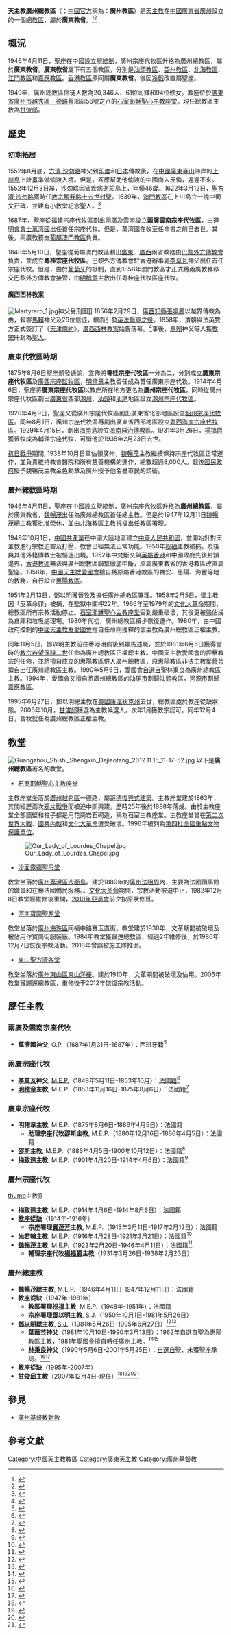 {{Infobox Roman Catholic diocese
|Roman Catholic Diocese of = 天主教廣州總教區
|Latin name of diocese = Archidioecesis Cantonensis
|local                 = 廣州教區（[[中國天主教主教團|中方建制]]）
|image                 = 石室_outlook_2.jpg|170px
|caption               = 耶穌聖心主教座堂 
|location              = [[中國|中國]][[廣東省|廣東省]][[廣州|廣州]]
|territory             = [[廣州|廣州]]及附近地區
|population            = 20,346人
|rite                  = [[拉丁禮|拉丁禮]]
|patron                = 
|parishes              = 
|secular priests       = 61位
|province             = '''廣東'''
|established          = {{unbulleted list|1848年5月10日 (成立宗座代牧區)|1946年4月11日 (升格總教區)}}
|cathedral            = {{unbulleted list|[[石室聖心教堂|石室耶穌聖心主教座堂]]|{{Coord|23|7|2.34|N|113|15|17.4|E|display=inline,title|region:CH_type}}}}
|co-cathedral         =
|leadership           = 總主教
|pope                 = {{Incumbent pope}}
|patriarch            =
|metropolitan         = [[甘俊邱|甘俊邱]]主教
|ordinary             =
|coadjutor archbishop =
|coadjutor bishop     =
|auxiliary            =
|vicar general        = [[餘信望|餘信望]]
|emeritus             =
|telephone_no         ={{tel|86|20|8339 2860}}
|website              = 
|footnote             =
}}
'''天主教廣州總教區'''（{{lang-la|Archidioecesis Cantonensis}}；[[中國天主教愛國會|中國官方]]稱為：'''廣州教區'''）是[[天主教|天主教]]在[[中國|中國]][[廣東省|廣東省]][[廣州|廣州]]設立的一個[[總教區|總教區]]，屬於'''廣東教省'''。<ref>{{Cite web |url=http://www.gcatholic.org/dioceses/diocese/cant0.htm |title=Metropolitan Archdiocese of Guangzhou 廣州 |access-date=2022年1月2日 |archive-date=2013年10月20日 |archive-url=https://web.archive.org/web/20131020144347/http://www.gcatholic.org/dioceses/diocese/cant0.htm |dead-url=no }}</ref><ref>{{Cite web |url=http://www.catholic-hierarchy.org/diocese/dcant.html |title=Archdiocese of Guangzhou [Canton] |access-date=2021年12月8日 |archive-date=2022年1月26日 |archive-url=https://web.archive.org/web/20220126103744/http://www.catholic-hierarchy.org/diocese/dcant.html |dead-url=no }}</ref>

== 概況==
1946年4月11日，[[聖座|聖座]]在中國設立[[聖統制|聖統制]]，廣州宗座代牧區升格為廣州總教區，屬於'''廣東教省'''。'''廣東教省'''屬下有五個教區，分別是[[天主教汕頭教區|汕頭教區]]、[[天主教韶州教區|韶州教區]]、[[天主教北海教區|北海教區]]、[[天主教江門教區|江門教區]]和[[天主教嘉應教區|嘉應教區]]。[[天主教香港教區|香港教區]]原同屬'''廣東教省'''，後因[[冷戰|冷戰]]改直屬聖座。

1949年，廣州總教區信徒人數為20,346人、61位司鐸和94位修女。教座位於[[廣東省|廣東省]][[廣州市|廣州市]][[越秀區|越秀區]][[一德路|一德路]]舊部前56號之八的[[石室聖心教堂|石室耶穌聖心主教座堂]]。現任總教區主教為[[甘俊邱|甘俊邱]]。

==歷史 ==
=== 初期拓展 ===  
1552年8月底，[[方濟·沙勿略|方濟·沙勿略]]神父到[[印度|印度]]和[[日本|日本]]傳教後，在[[中國|中國]][[廣東|廣東]][[臺山市|臺山]]海岸的[[上川島|上川島]]上計畫準備偷渡入境。但是，答應幫助他偷渡的中國商人反悔，遲遲不來。1552年12月3日晨，沙勿略因瘧疾病逝於島上，年僅46歲。1622年3月12日，[[聖方濟·沙勿略|聖方濟·沙勿略]]獲時任[[教宗額我略十五世|教宗額我略十五世]][[封聖|封聖]]。1639年，[[天主教澳門教區|澳門教區]]在上川島立一塊中葡文石碑，並建有小教堂紀念聖人。<ref>{{Cite web |url=http://www.gcatholic.org/churches/asia/5423.htm |title=Church of St. Francis Xavier |access-date=2021年12月29日 |archive-date=2022年2月9日 |archive-url=https://web.archive.org/web/20220209170801/http://www.gcatholic.org/churches/asia/5423.htm |dead-url=no }}</ref>

1687年，[[聖座|聖座]]從[[天主教福州總教區|福建宗座代牧區]]劃出[[兩廣|兩廣]]及[[雲南省_(清)|雲南]]設立'''兩廣雲南宗座代牧區'''，由[[道明會|道明會會士]][[萬濟國|萬濟國]]出任首任宗座代牧。但是，萬濟國在收至任命書之前已去世。其後，兩廣教務由[[葡屬澳門|葡屬]][[天主教澳門教區|澳門教區]]負責。

1848年5月10日，聖座從葡屬澳門教區劃出[[廣東省_(清)|廣東]]、[[廣西省_(清)|廣西]]兩省教務由[[巴黎外方傳教會|巴黎外方傳教會]]負責，並成立'''粵桂宗座代牧區'''。巴黎外方傳教會駐香港辦事處[[李莫瓦|李莫瓦]]神父出任首任宗座代牧。但是，由於[[葡萄牙|葡萄牙]]的抵制，直到1858年澳門教區才正式將兩廣教務移交巴黎外方傳教會接管，由[[明稽章|明稽章]]主教出任粵桂座代牧區座代牧。

====廣西西林教案====
[[File:Martyrerp_1.jpg|thumb]]神父受刑圖]]
1856年2月29日，[[廣西|廣西]][[知縣|知縣]][[張鳴鳳|張鳴鳳]]以越界傳教為由，殺害[[馬賴|馬賴]]神父及26位信徒，繼而引發[[第二次鴉片戰爭|英法聯軍之役]]。1858年，清朝與法英雙方正式簽訂了《[[天津條約|天津條約]]》，[[廣西西林教案|廣西西林教案]]始告落幕。<ref name="翰林雲端學院《高中歷史 - 廣西教案》">{{Cite web |url=https://www.ehanlin.com.tw/app/keyword/%E9%AB%98%E4%B8%AD/%E6%AD%B7%E5%8F%B2/%E5%BB%A3%E8%A5%BF%E6%95%99%E6%A1%88.html |title=存档副本 |access-date=2021年5月12日 |archive-date=2021年5月13日 |archive-url=https://web.archive.org/web/20210513000527/https://www.ehanlin.com.tw/app/keyword/%E9%AB%98%E4%B8%AD/%E6%AD%B7%E5%8F%B2/%E5%BB%A3%E8%A5%BF%E6%95%99%E6%A1%88.html |dead-url=no }}</ref>事後，[[馬賴|馬賴]]神父等人獲[[教宗|教宗]]冊封為[[中華殉道聖人_(天主教)|聖人]]。

===廣東代牧區時期===
1875年8月6日聖座頒發通諭，宣佈將'''粵桂宗座代牧區'''一分為二，分別成立'''廣東宗座代牧區'''及[[天主教南寧總教區|廣西宗座監牧區]]，[[明稽章|明稽章]]主教留任成為首任廣東宗座代牧。1914年4月6日，聖座將'''廣東宗座代牧區'''以教座所在地方更名為'''廣州宗座代牧區'''，同時從廣州宗座代牧區劃出[[廣東省_(中華民國)|廣東省]]西部[[潮州|潮州]]、[[汕頭|汕頭]]和[[汕尾|汕尾]]地區設立[[天主教汕頭教區|潮州宗座代牧區]]。

1920年4月9日，聖座又從廣州宗座代牧區劃出廣東省北部地區設立[[天主教韶州教區|韶州宗座代牧區]]。同年8月1日，廣州宗座代牧區再劃出廣東省西部地區設立[[天主教北海教區|粵西海南宗座代牧區]]。1929年4月15日，劃出[[海南島|海南島]]設立[[天主教海南監牧區|海南自治傳教區]]。1931年3月26日，[[楊福爵|楊福爵]]獲晉牧成為輔理宗座代牧，可惜他於1938年2月23日去世。

[[中國抗日戰爭|抗日戰爭]]期間, 1938年10月日軍佔領廣州，[[魏暢茂|魏暢茂]]主教繼續保持宗座代牧區正常運作，並負責維持教會醫院和所有慈善機構的運作，總數超過8,000人。戰後[[國民政府|國民政府]]授予魏暢茂主教金色勳章及廣州授予他名譽市民的頭銜。

===廣州總教區時期===
1946年4月11日，[[聖座|聖座]]在中國設立[[聖統制|聖統制]]，廣州宗座代牧區升格為'''廣州總教區'''，屬於廣東教省，[[魏暢茂|魏暢茂]]出任為廣州總教區首任總主教。但是於1947年12月11日[[魏暢茂|魏暢茂]]總主教獲批准榮休，並由[[天主教北海教區|北海教區主教]][[祝福_(主教)|祝福]]出任教區署理。

1949年10月1日，[[中國共產黨|中國共產黨]]在中國大陸地區建立[[中華人民共和國|中華人民共和國]]，並開始針對天主教進行宗教迫害及打壓，教會已經無法正常功能。1950年[[祝福_(主教)|祝福]]主教被捕，及後與其他外籍傳教士被驅逐出境。1952年中梵斷交與[[英屬香港|英屬香港]]和中國政府先後封鎖邊界，[[天主教香港教區|香港教區]]無法與廣州總教區聯繫徹底中斷，原屬廣東教省的香港教區改直屬聖座。1958年，[[中國天主教愛國會|中國天主教愛國會]]擅自將原屬香港教區的寶安、惠陽、海豐等地的教務，自行設立[[天主教香港教區|惠陽教區]]。

1951年2月13日，[[鄧以明|鄧以明]]獲晉牧及擔任廣州總教區署理。1958年2月5日，鄧主教因「反革命罪」被捕，在監獄中關押22年。1966年至1979年的[[文化大革命|文化大革命]]期間，總教區所有宗教活動停止。[[石室聖心教堂|石室耶穌聖心主教座堂]]受到嚴重破壞，其後更被強佔成為倉庫和垃圾處理場。1980年代初，廣州總教區續步恢復運作。1980年，由中國政府控制的[[中國天主教愛國會|中國天主教友愛國會]]擅自任命剛獲釋的鄧主教為廣州總教區正權主教。

同年11月5日，鄧以明主教前往香港治病後到羅馬述職，並於1981年6月6日獲得當時的[[教宗|教宗]][[若望保祿二世|若望保祿二世]]任命為廣州總教區正權總主教。中國天主教愛國會的抨擊教宗的任命，並將擅自成立的惠陽教區併入廣州總教區，原惠陽教區非法主教[[葉蔭芸|葉蔭芸]]擅自出任廣州總教區主教。1990年5月6日，愛國會[[中國自選自聖主教列表|自選自聖]]林秉良為廣州總教區主教。1994年，愛國會又擅自將廣州總教區的[[汕尾市|汕尾市]]劃歸[[天主教汕頭教區|汕頭教區]]，[[河源市|河源市]]劃歸[[天主教嘉應教區|嘉應教區]]。

1995年6月27日，鄧以明總主教在[[美國|美國]][[康涅狄克州|康涅狄克州]]去世，總教區處於教座從缺狀態。2006年10月，[[甘俊邱|甘俊邱]]獲選為主教候選人，次年1月獲教宗認可。同年12月4日，晉牧就任為廣州總教區正權主教。

== 教堂 ==
[[File:Guangzhou_Shishi_Shengxin_Dajiaotang_2012.11.15_11-17-52.jpg|left]]
以下是'''廣州總教區'''著名的教堂。
*[[石室聖心教堂|石室耶穌聖心主教座堂]] 
主教座堂坐落於[[廣州|廣州]][[越秀區|越秀區]]一德路，屬[[哥德復興式建築|哥德復興式建築]]。主教座堂建於1863年，其間經歷兩次[[鴉片戰爭|鴉片戰爭]]而被迫中斷興建。歷時25年後於1888年落成。由於主教座堂全部牆壁和柱子都是用花崗岩石砌造，稱為石室主教座堂。主教座堂曾在[[第二次世界大戰|第二次世界大戰]]、[[國共內戰|國共內戰]]和[[文化大革命|文化大革命]]遭受破壞。1996年被列為[[全國重點文物保護單位|第四批全國重點文物保護單位]]。

[[File:Our_Lady_of_Lourdes_Chapel.jpg|right]]
*[[沙面露德聖母堂|沙面露德聖母堂]]
教堂坐落於[[廣州|廣州]][[荔灣區|荔灣區]][[沙面島|沙面島]]。建於1889年的[[廣州法租界|廣州法租界]]內，主要為法國領事館的職員和在穗法國僑民服務。。[[文化大革命|文化大革命]]期間，宗教活動被迫中止，1982年12月8日教堂經維修後重開，[[2010年亞洲運動會|2010年亞運會]]前夕按原狀修葺。

*[[寶崗天主堂|河南寶崗聖家堂]]
教堂坐落於[[廣州|廣州]][[海珠區|海珠區]]同福中路寶玉直街。教堂建於1938年，文革期間被破壞及被佔用作寶崗街服裝廠。1984年教堂獲歸還總教區，經過2年維修後，於1986年12月7日恢復宗教活動。2018年曾誤被施工隊推倒。

*[[東山聖方濟各堂|東山聖方濟各堂]]
教堂坐落於[[廣州|廣州]][[東山區_(廣州市)|東山區]][[東山洋樓|東山洋樓]]。建於1910年，文革期間被破壞及佔用。2006年教堂獲歸還總教區，重修後于2012年恢復宗教活動。

== 歷任主教 ==
===兩廣及雲南宗座代牧===
* '''[[萬濟國|萬濟國]]神父 ''', [[道明會|O.P.]]（1687年1月31日-1687年）：[[西班牙人|西班牙籍]]<ref>{{Cite web |url=http://www.catholic-hierarchy.org/bishop/bvarof.html |title=Father Francisco Varo, O.P. † |access-date=2020年11月18日 |archive-date=2022年1月31日 |archive-url=https://web.archive.org/web/20220131103759/http://www.catholic-hierarchy.org/bishop/bvarof.html |dead-url=no }}</ref>

===兩廣宗座代牧===
*'''[[李莫瓦|李莫瓦]]神父''', [[巴黎外方傳教會|M.E.P.]]（1848年5月11日-1853年10月）：[[法國人|法國籍]]<ref>{{Cite web |url=http://www.catholic-hierarchy.org/bishop/blibois.html |title=Father Napoléon François Libois, M.E.P. † |access-date=2020年1月19日 |archive-date=2022年1月31日 |archive-url=https://web.archive.org/web/20220131111729/http://www.catholic-hierarchy.org/bishop/blibois.html |dead-url=no }}</ref>
*'''[[明稽章|明稽章]]主教''', M.E.P.（1853年11月16日-1875年8月6日）：法國籍<ref>{{Cite web |url=http://www.catholic-hierarchy.org/bishop/bguilpfz.html |title=Bishop Philippe François Zéphirin Guillemin, M.E.P. † |access-date=2020年1月1日 |archive-date=2022年1月31日 |archive-url=https://web.archive.org/web/20220131111727/http://www.catholic-hierarchy.org/bishop/bguilpfz.html |dead-url=no }}</ref>

===廣東宗座代牧===
*'''明稽章主教''', M.E.P.（1875年8月6日-1886年4月5日）：法國籍  
**'''助理宗座代牧邵斯主教''', M.E.P.（1880年12月16日-1886年4月5日）：法國籍
*'''[[邵斯|邵斯]]主教''', M.E.P.（1886年4月5日-1900年10月12日）：法國籍<ref>{{Cite web |url=http://www.catholic-hierarchy.org/bishop/bchausse.html |title=Bishop Augustin Chausse, M.E.P. † |access-date=2019年12月27日 |archive-date=2022年1月31日 |archive-url=https://web.archive.org/web/20220131111730/http://www.catholic-hierarchy.org/bishop/bchausse.html |dead-url=no }}</ref>
*'''[[梅致遠|梅致遠]]主教''', M.E.P.（1901年4月20日-1914年4月6日）：法國籍<ref>{{Cite web |url=http://www.catholic-hierarchy.org/bishop/bmerel.html |title=Bishop Jean-Marie Mérel, M.E.P. † |access-date=2020年1月19日 |archive-date=2021年12月28日 |archive-url=https://web.archive.org/web/20211228014227/http://www.catholic-hierarchy.org/bishop/bmerel.html |dead-url=no }}</ref>

===廣州宗座代牧===
[[image:Jean-Baptiste_de_Guébriant_MEP.JPG|thumb]]主教]]
*'''梅致遠主教''', M.E.P.（1914年4月6日-1914年8月6日）：法國籍 
* '''[[教座從缺|教座從缺]]'''（1914年-1916年）
**'''宗座署理[[實茂芳|實茂芳]]主教''', M.E.P.（1915年3月11日-1917年2月12日）：法國籍
*'''[[光若翰|光若翰]]主教''', M.E.P.（1916年4月28日-1921年3月21日）：法國籍<ref>{{Cite web |url=http://www.catholic-hierarchy.org/bishop/bgueb.html |title=Bishop Jean-Baptiste-Marie Budes de Guébriant, M.E.P. † |access-date=2021年4月7日 |archive-date=2022年1月31日 |archive-url=https://web.archive.org/web/20220131111734/http://www.catholic-hierarchy.org/bishop/bgueb.html |dead-url=no }}</ref>
*'''[[魏暢茂|魏暢茂]]主教''', M.E.P.（1923年2月20日-1946年4月11日）：法國籍<ref>{{Cite web |url=http://www.catholic-hierarchy.org/bishop/bfour.html |title=Archbishop Antoine-Pierre-Jean Fourquet, M.E.P. † |access-date=2021年4月7日 |archive-date=2022年3月3日 |archive-url=https://web.archive.org/web/20220303135643/http://www.catholic-hierarchy.org/bishop/bfour.html |dead-url=no }}</ref>
**'''輔理宗座代牧[[楊福爵|楊福爵]]主教'''（1931年3月26日-1938年2月23日）

===廣州總主教===
*'''魏暢茂總主教''', M.E.P.（1946年4月11日-1947年12月11日）：法國籍
* '''教座從缺'''（1947年-1981年）
**'''教區署理[[祝福_(主教)|祝福]]主教''', M.E.P.（1948年-1951年）：法國籍
**'''宗座署理鄧以明主教''', S.J.（1950年10月1日-1981年5月26日）
*'''[[鄧以明|鄧以明]]總主教''', [[耶穌會|S.J.]]（1981年5月26日-1995年6月27日）<ref>{{Cite web |url=http://www.catholic-hierarchy.org/bishop/btang.html |title=Archbishop Dominic Tang Yee-ming (Deng Yiming), S.J. † |access-date=2021年4月7日 |archive-date=2014年2月20日 |archive-url=https://web.archive.org/web/20140220203605/http://www.catholic-hierarchy.org/bishop/btang.html |dead-url=no }}</ref><ref>{{Cite journal |author=[[天主教香港教區|天主教香港教區]][[聖神修院|聖神研究中心]]|author2= |author3= |url= |title=1995年中國天主教教會大事回顧 |journal=鼎 |year=1996年 |volume= |issue=夏季刊 |pages=}}</ref>
**'''[[葉蔭芸|葉蔭芸]]神父'''（1981年10月10日-1990年3月13日）：1962年[[中國自選自聖主教列表|自選自聖]]為惠陽教區主教，1981年[[中國天主教愛國會|愛國會]]擅自轉任廣州主教。<ref>{{Cite web |url=http://www.catholic-hierarchy.org/bishop/byeyy.html |title=[Patriotic Bishop Joseph Ye Yin-yun] † |access-date=2019年12月19日 |archive-date=2022年1月31日 |archive-url=https://web.archive.org/web/20220131111727/http://www.catholic-hierarchy.org/bishop/byeyy.html |dead-url=no }}</ref><ref>{{Cite web |url=https://archives.catholic.org.hk/In%20Memoriam/Clergy-Brother/MJ-Ip.htm |title=廣州葉蔭雲主教安息 |access-date=1990年4月6日 |archive-date=2022年1月31日 |publisher=公教報 |archive-url=https://web.archive.org/web/20220131114631/https://archives.catholic.org.hk/In%20Memoriam/Clergy-Brother/MJ-Ip.htm |dead-url=no }}</ref>
**'''[[林秉良|林秉良]]神父'''（1990年5月6日-2001年5月25日）：[[中國自選自聖主教列表|自選自聖]]，未獲聖座承認。<ref>{{Cite web |url=http://www.catholic-hierarchy.org/bishop/bpingll.html |title=[Patriotic Bishop James Ping Leung Lin (Lin Binglian)] † |access-date=2019年12月20日 |archive-date=2022年1月31日 |archive-url=https://web.archive.org/web/20220131111729/http://www.catholic-hierarchy.org/bishop/bpingll.html |dead-url=no }}</ref><ref>{{Cite journal |author=[[天主教香港教區|天主教香港教區]][[聖神修院|聖神研究中心]]|author2= |author3= |url= |title=簡訊 |journal=鼎 |year=1990年 |volume= |issue=57期 |pages=1}}</ref>
* '''教座從缺'''（1995年-2007年）
*'''[[甘俊邱|甘俊邱]]主教'''（2007年12月4日-現任）<ref>{{Cite web |url=http://www.catholic-hierarchy.org/bishop/bganjun.html |title=Bishop Joseph Gan Junqiu |access-date=2019年12月31日 |archive-date=2022年1月31日 |archive-url=https://web.archive.org/web/20220131111730/http://www.catholic-hierarchy.org/bishop/bganjun.html |dead-url=no }}</ref><ref>{{Cite web |url=https://kkp.org.hk/node/1763 |title=廣州主教會見德國總理 教會辦社會服務獲肯定 |access-date=2012年2月10日 |archive-date=2022年1月31日 |publisher=[[公教報|公教報]] |archive-url=https://web.archive.org/web/20220131130258/https://kkp.org.hk/node/1763 |dead-url=no }}</ref><ref>{{Cite web |url=https://kkp.org.hk/node/5129 |title=廣州主教甘俊邱認為 梵蒂岡須改變對華政策 |access-date=2013年4月26日 |archive-date=2022年1月31日 |publisher=公教報 |archive-url=https://web.archive.org/web/20220131130529/https://kkp.org.hk/node/5129 |dead-url=no }}</ref><ref>{{Cite journal |author=[[天主教香港教區|天主教香港教區]][[聖神修院|聖神研究中心]]|author2= |author3= |url= |title=2007年中國天主教教會大事回顧 |journal=鼎 |year=2008年 |volume= |issue=夏季刊 |pages=}}</ref>

== 參見 ==
* [[廣州基督教新教|廣州基督教新教]]

== 參考文獻 ==
{{Reflist}}

{{中國天主教教區}}

[[Category:中國天主教教區|Category:中國天主教教區]]
[[Category:廣東天主教|Category:廣東天主教]]
[[Category:廣州基督教|Category:廣州基督教]]